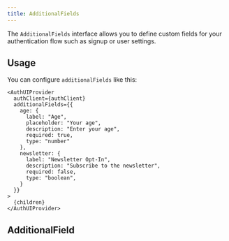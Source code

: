```yaml
---
title: AdditionalFields
---
```


The `AdditionalFields` interface allows you to define custom fields for your authentication flow such as signup or user settings.

## Usage

You can configure `additionalFields` like this:

```tsx
<AuthUIProvider
  authClient={authClient}
  additionalFields={{
    age: {
      label: "Age",
      placeholder: "Your age",
      description: "Enter your age",
      required: true,
      type: "number"
    },
    newsletter: {
      label: "Newsletter Opt-In",
      description: "Subscribe to the newsletter",
      required: false,
      type: "boolean",
    }
  }}
>
  {children}
</AuthUIProvider>
```

## AdditionalField

<AutoTypeTable path="../src/lib/auth-ui-provider.tsx" name="AdditionalField" />